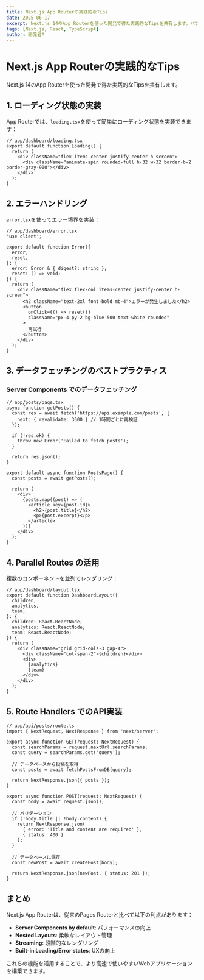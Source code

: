 ```yaml
---
title: Next.js App Routerの実践的なTips
date: 2025-06-17
excerpt: Next.js 14のApp Routerを使った開発で得た実践的なTipsを共有します。パフォーマンス最適化やエラーハンドリングなど。
tags: [Next.js, React, TypeScript]
author: 開発者A
---
```


# Next.js App Routerの実践的なTips

Next.js 14のApp Routerを使った開発で得た実践的なTipsを共有します。

## 1. ローディング状態の実装

App Routerでは、`loading.tsx`を使って簡単にローディング状態を実装できます：

```tsx
// app/dashboard/loading.tsx
export default function Loading() {
  return (
    <div className="flex items-center justify-center h-screen">
      <div className="animate-spin rounded-full h-32 w-32 border-b-2 border-gray-900"></div>
    </div>
  );
}
```

## 2. エラーハンドリング

`error.tsx`を使ってエラー境界を実装：

```tsx
// app/dashboard/error.tsx
'use client';

export default function Error({
  error,
  reset,
}: {
  error: Error & { digest?: string };
  reset: () => void;
}) {
  return (
    <div className="flex flex-col items-center justify-center h-screen">
      <h2 className="text-2xl font-bold mb-4">エラーが発生しました</h2>
      <button
        onClick={() => reset()}
        className="px-4 py-2 bg-blue-500 text-white rounded"
      >
        再試行
      </button>
    </div>
  );
}
```

## 3. データフェッチングのベストプラクティス

### Server Components でのデータフェッチング

```tsx
// app/posts/page.tsx
async function getPosts() {
  const res = await fetch('https://api.example.com/posts', {
    next: { revalidate: 3600 } // 1時間ごとに再検証
  });
  
  if (!res.ok) {
    throw new Error('Failed to fetch posts');
  }
  
  return res.json();
}

export default async function PostsPage() {
  const posts = await getPosts();
  
  return (
    <div>
      {posts.map((post) => (
        <article key={post.id}>
          <h2>{post.title}</h2>
          <p>{post.excerpt}</p>
        </article>
      ))}
    </div>
  );
}
```

## 4. Parallel Routes の活用

複数のコンポーネントを並列でレンダリング：

```tsx
// app/dashboard/layout.tsx
export default function DashboardLayout({
  children,
  analytics,
  team,
}: {
  children: React.ReactNode;
  analytics: React.ReactNode;
  team: React.ReactNode;
}) {
  return (
    <div className="grid grid-cols-3 gap-4">
      <div className="col-span-2">{children}</div>
      <div>
        {analytics}
        {team}
      </div>
    </div>
  );
}
```

## 5. Route Handlers でのAPI実装

```tsx
// app/api/posts/route.ts
import { NextRequest, NextResponse } from 'next/server';

export async function GET(request: NextRequest) {
  const searchParams = request.nextUrl.searchParams;
  const query = searchParams.get('query');
  
  // データベースから投稿を取得
  const posts = await fetchPostsFromDB(query);
  
  return NextResponse.json({ posts });
}

export async function POST(request: NextRequest) {
  const body = await request.json();
  
  // バリデーション
  if (!body.title || !body.content) {
    return NextResponse.json(
      { error: 'Title and content are required' },
      { status: 400 }
    );
  }
  
  // データベースに保存
  const newPost = await createPost(body);
  
  return NextResponse.json(newPost, { status: 201 });
}
```

## まとめ

Next.js App Routerは、従来のPages Routerと比べて以下の利点があります：

- **Server Components by default**: パフォーマンスの向上
- **Nested Layouts**: 柔軟なレイアウト管理
- **Streaming**: 段階的なレンダリング
- **Built-in Loading/Error states**: UXの向上

これらの機能を活用することで、より高速で使いやすいWebアプリケーションを構築できます。